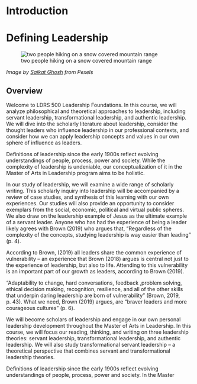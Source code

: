 # Introduction

# Defining Leadership

![two people hiking on a snow covered mountain range](assets/u1/unit1overview.jpg)  

*Image by [Saikat Ghosh](https://www.pexels.com/photo/two-mountaineers-in-mountain-914128/){target="_blank"} from Pexels*

## Overview {-}

Welcome to LDRS 500 Leadership Foundations. In this course, we will analyze philosophical and theoretical approaches to leadership, including servant leadership, transformational leadership, and authentic leadership. We will dive into the scholarly literature about leadership, consider the thought leaders who influence leadership in our professional contexts, and consider how we can apply leadership concepts and values in our own sphere of influence as leaders.

Definitions of leadership since the early 1900s reflect evolving understandings of people, process, power and society. While the complexity of leadership is undeniable, our conceptualization of it in the Master of Arts in Leadership program aims to be holistic.

In our study of leadership, we will examine a wide range of scholarly writing. This scholarly inquiry into leadership will be accompanied by a review of case studies, and synthesis of this learning with our own experiences. Our studies will also provide an opportunity to consider exemplars from the social, economic, political and virtual public spheres. We also draw on the leadership example of Jesus as the ultimate example of a servant leader. Anyone who has had the experience of being a leader likely agrees with Brown (2019) who argues that, “Regardless of the complexity of the concepts, studying leadership is way easier than leading” (p. 4).

According to Brown, (2019) all leaders share the common experience of vulnerability – an experience that Brown (2018) argues is central not just to the experience of leadership, but also to life. Attending to this vulnerability is an important part of our growth as leaders, according to Brown (2019).

“Adaptability to change, hard conversations, feedback ,problem solving, ethical decision making, recognition, resilience, and all of the other skills that underpin daring leadership are born of vulnerability” (Brown, 2019, p. 43). What we need, Brown (2019) argues, are “braver leaders and more courageous cultures” (p. 6).

We will become scholars of leadership and engage in our own personal leadership development throughout the Master of Arts in Leadership. In this course, we will focus our reading, thinking, and writing on three leadership theories: servant leadership, transformational leadership, and authentic leadership. We will also study transformational servant leadership – a theoretical perspective that combines servant and transformational leadership theories.

Definitions of leadership since the early 1900s reflect evolving understandings of people, process, power and society. In the Master 